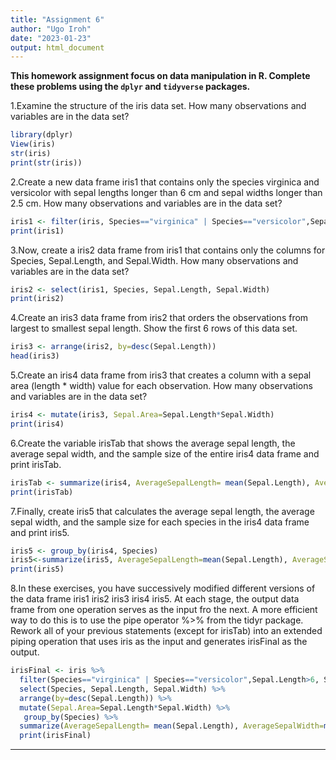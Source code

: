 ```yaml
---
title: "Assignment 6"
author: "Ugo Iroh"
date: "2023-01-23"
output: html_document
---
```


**This homework assignment focus on data manipulation in R. Complete these problems using the `dplyr` and `tidyverse` packages.**

1.Examine the structure of the iris data set. How many observations and variables are in the data set?
```r
library(dplyr)
View(iris)
str(iris)
print(str(iris))
```

2.Create a new data frame iris1 that contains only the species virginica and versicolor with sepal lengths longer than 6 cm and sepal widths longer than 2.5 cm. How many observations and variables are in the data set?
```r
iris1 <- filter(iris, Species=="virginica" | Species=="versicolor",Sepal.Length>6, Sepal.Width>2.5)
print(iris1)
```

3.Now, create a iris2 data frame from iris1 that contains only the columns for Species, Sepal.Length, and Sepal.Width. How many observations and variables are in the data set?
```r
iris2 <- select(iris1, Species, Sepal.Length, Sepal.Width)
print(iris2)
```

4.Create an iris3 data frame from iris2 that orders the observations from largest to smallest sepal length. Show the first 6 rows of this data set.
```r
iris3 <- arrange(iris2, by=desc(Sepal.Length))
head(iris3)
```

5.Create an iris4 data frame from iris3 that creates a column with a sepal area (length * width) value for each observation. How many observations and variables are in the data set?
```r
iris4 <- mutate(iris3, Sepal.Area=Sepal.Length*Sepal.Width)
print(iris4) 
```


6.Create the variable irisTab that shows the average sepal length, the average sepal width, and the sample size of the entire iris4 data frame and print irisTab.
```r

irisTab <- summarize(iris4, AverageSepalLength= mean(Sepal.Length), AverageSepalWidth=mean (Sepal.Width),SampleSize=n()) 
print(irisTab)


```

7.Finally, create iris5 that calculates the average sepal length, the average sepal width, and the sample size for each species in the iris4 data frame and print iris5.
```r
iris5 <- group_by(iris4, Species)
iris5<-summarize(iris5, AverageSepalLength=mean(Sepal.Length), AverageSepalWidth=mean(Sepal.Width), SampleSize=n())
print(iris5)
```


8.In these exercises, you have successively modified different versions of the data frame iris1 iris2 iris3 iris4 iris5. At each stage, the output data frame from one operation serves as the input fro the next. A more efficient way to do this is to use the pipe operator %>% from the tidyr package. Rework all of your previous statements (except for irisTab) into an extended piping operation that uses iris as the input and generates irisFinal as the output.

```r
irisFinal <- iris %>%
  filter(Species=="virginica" | Species=="versicolor",Sepal.Length>6, Sepal.Width>2.5) %>%
  select(Species, Sepal.Length, Sepal.Width) %>%
  arrange(by=desc(Sepal.Length)) %>%
  mutate(Sepal.Area=Sepal.Length*Sepal.Width) %>%
   group_by(Species) %>%
  summarize(AverageSepalLength= mean(Sepal.Length), AverageSepalWidth=mean (Sepal.Width),SampleSize=n()) %>%
  print(irisFinal) 

```

----------